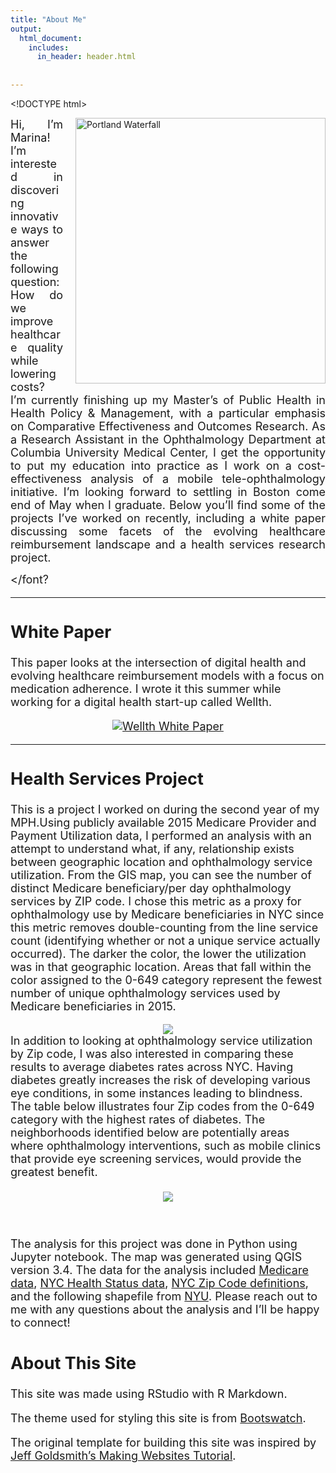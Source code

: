 ```yaml
---
title: "About Me"
output:
  html_document:
    includes:
      in_header: header.html
    
    
---
```



<!DOCTYPE html>
<html>
<body>

<p align="justify"><img src="images/me.jpg" alt="Portland Waterfall" style="width:400px;height:425px;margin-left:20px; float: right;">
<font size="4">
Hi, I'm Marina! I'm interested in discovering innovative ways to answer the following question: How do we improve healthcare quality while lowering costs? I'm currently finishing up my Master's of Public Health in Health Policy & Management, with a particular emphasis on Comparative Effectiveness and Outcomes Research. As a Research Assistant in the Ophthalmology Department at Columbia University Medical Center, I get the opportunity to put my education into practice as I work on a cost-effectiveness analysis of a mobile tele-ophthalmology initiative. I'm looking forward to settling in Boston come end of May when I graduate. Below you'll find some of the projects I've worked on recently, including a white paper discussing some facets of the evolving healthcare reimbursement landscape and a health services research project.
</p>
</font?
</body>
</html>

---

## White Paper

This paper looks at the intersection of digital health and evolving healthcare reimbursement models with a focus on medication adherence. I wrote it this summer while working for a digital health start-up called Wellth.

<center>
[![Wellth White Paper](images/wellth_preview.png)](./wellth_white_paper.pdf)
</center>

---
## Health Services Project

This is a project I worked on during the second year of my MPH.Using publicly available 2015 Medicare Provider and Payment Utilization data, I performed an analysis with an attempt to understand what, if any, relationship exists between geographic location and ophthalmology service utilization. From the GIS map, you can see the number of distinct Medicare beneficiary/per day ophthalmology services by ZIP code. I chose this metric as a proxy for ophthalmology use by Medicare beneficiaries in NYC since this metric removes double-counting from the line service count (identifying whether or not a unique service actually occurred). The darker the color, the lower the utilization was in that geographic location. Areas that fall within the color assigned to the 0-649 category represent the fewest number of unique ophthalmology services used by Medicare beneficiaries in 2015.

<center>
![](images/nyc.png)
</center>
In addition to looking at ophthalmology service utilization by Zip code, I was also interested in comparing these results to average diabetes rates across NYC. Having diabetes greatly increases the risk of developing various eye conditions, in some instances leading to blindness. The table below illustrates four Zip codes from the 0-649 category with the highest rates of diabetes. The neighborhoods identified below are potentially areas where ophthalmology interventions, such as mobile clinics that provide eye screening services, would provide the greatest benefit.
<br/>
<br/>
<center>
![](images/table2.png)
</center>
<br/>

The analysis for this project was done in Python using Jupyter notebook. The map was generated using QGIS version 3.4. The data for the analysis included [Medicare data](https://data.cms.gov/Medicare-Physician-Supplier/Medicare-Provider-Utilization-and-Payment-Data-Phy/sk9b-znav), [NYC Health Status data](https://www1.nyc.gov/site/doh/data/health-tools/neighborhood-statistics-health-status.page), [NYC Zip Code definitions](https://www.health.ny.gov/statistics/cancer/registry/appendix/neighborhoods.htm), and the following shapefile from [NYU](https://geo.nyu.edu/catalog/nyu-2451-34509). Please reach out to me with any questions about the analysis and I'll be happy to connect!


## About This Site

This site was made using RStudio with R Markdown.

The theme used for styling this site is from [Bootswatch](https://bootswatch.com/).

The original template for building this site was inspired by [Jeff Goldsmith's Making Websites Tutorial](http://p8105.com/making_websites.html).
